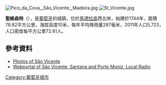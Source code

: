 [[Image:Pico_da_Cova,_São_Vicente,_Madeira.jpg|right]]
[[Image:St_Vicente.jpg|thumb]]

'''聖維森特'''（{{lang-pt|São Vicente}}），是[[葡萄牙|葡萄牙]]的城鎮，位於[[馬德拉島|馬德拉島]]西北岸，始建於1744年，面積78.82平方公里，海拔高度10米，每年平均降雨量287毫米，2011年人口5,723，人口密度每平方公里72.61人。

{{Coord|32|46|26|N|17|1|54|W|display=title}}

==參考資料==
*[https://web.archive.org/web/20060824084959/http://www.madeiraarchipelago.com/photo/index.php?cat=20 Photos of São Vicente]
*[http://www.miradouro.pt Webportal of São Vicente, Santana and Porto Moniz, Local Radio] {{Wayback|url=http://www.miradouro.pt/ |date=20210123012202 }}

{{Portugal-geo-stub}}
[[Category:葡萄牙城市|Category:葡萄牙城市]]